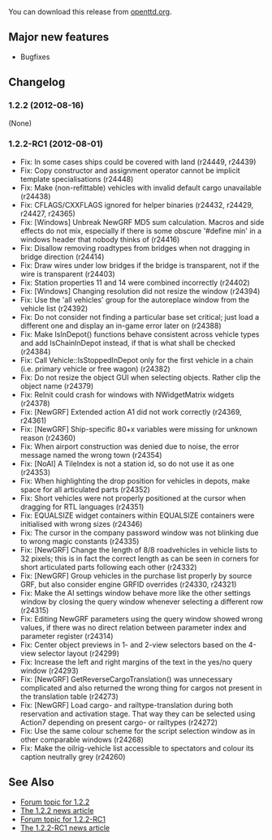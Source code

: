 {{en/-}}
{{en/OTTDVersions}}
{{release|prev=OpenTTD 1.2.1|next=OpenTTD 1.2.3|date=2012-08-16}}

You can download this release from [http://www.openttd.org/en/download-stable/1.2.2 openttd.org].

==Major new features==

* Bugfixes

==Changelog==

===1.2.2 (2012-08-16)===
(None)

===1.2.2-RC1 (2012-08-01)===

* Fix: In some cases ships could be covered with land {{en/Flyspray|5254}} (r24449, r24439)
* Fix: Copy constructor and assignment operator cannot be implicit template specialisations {{en/Flyspray|5255}} (r24448)
* Fix: Make (non-refittable) vehicles with invalid default cargo unavailable {{en/Flyspray|5256}} (r24438)
* Fix: CFLAGS/CXXFLAGS ignored for helper binaries (r24432, r24429, r24427, r24365)
* Fix: [Windows] Unbreak NewGRF MD5 sum calculation. Macros and side effects do not mix, especially if there is some obscure '#define min' in a windows header that nobody thinks of {{en/Flyspray|5231}} (r24416)
* Fix: Disallow removing roadtypes from bridges when not dragging in bridge direction {{en/Flyspray|5221}} (r24414)
* Fix: Draw wires under low bridges if the bridge is transparent, not if the wire is transparent (r24403)
* Fix: Station properties 11 and 14 were combined incorrectly {{en/Flyspray|5243}} (r24402)
* Fix: [Windows] Changing resolution did not resize the window (r24394)
* Fix: Use the 'all vehicles' group for the autoreplace window from the vehicle list {{en/Flyspray|5239}} (r24392)
* Fix: Do not consider not finding a particular base set critical; just load a different one and display an in-game error later on {{en/Flyspray|5233}} (r24388)
* Fix: Make IsInDepot() functions behave consistent across vehicle types and add IsChainInDepot instead, if that is what shall be checked {{en/Flyspray|5188}} (r24384)
* Fix: Call Vehicle::IsStoppedInDepot only for the first vehicle in a chain (i.e. primary vehicle or free wagon) (r24382)
* Fix: Do not resize the object GUI when selecting objects. Rather clip the object name (r24379)
* Fix: ReInit could crash for windows with NWidgetMatrix widgets {{en/Flyspray|5218}} (r24378)
* Fix: [NewGRF] Extended action A1 did not work correctly {{en/Flyspray|5227}} (r24369, r24361)
* Fix: [NewGRF] Ship-specific 80+x variables were missing for unknown reason {{en/Flyspray|5224}} (r24360)
* Fix: When airport construction was denied due to noise, the error message named the wrong town (r24354)
* Fix: [NoAI] A TileIndex is not a station id, so do not use it as one {{en/Flyspray|5215}} (r24353)
* Fix: When highlighting the drop position for vehicles in depots, make space for all articulated parts (r24352)
* Fix: Short vehicles were not properly positioned at the cursor when dragging for RTL languages (r24351)
* Fix: EQUALSIZE widget containers within EQUALSIZE containers were initialised with wrong sizes (r24346)
* Fix: The cursor in the company password window was not blinking due to wrong magic constants (r24335)
* Fix: [NewGRF] Change the length of 8/8 roadvehicles in vehicle lists to 32 pixels; this is in fact the correct length as can be seen in corners for short articulated parts following each other {{en/Flyspray|2553}} (r24332)
* Fix: [NewGRF] Group vehicles in the purchase list properly by source GRF, but also consider engine GRFID overrides {{en/Flyspray|4254}} (r24330, r24321)
* Fix: Make the AI settings window behave more like the other settings window by closing the query window whenever selecting a different row (r24315)
* Fix: Editing NewGRF parameters using the query window showed wrong values, if there was no direct relation between parameter index and parameter register (r24314)
* Fix: Center object previews in 1- and 2-view selectors based on the 4-view selector layout {{en/Flyspray|5057}} (r24299)
* Fix: Increase the left and right margins of the text in the yes/no query window (r24293)
* Fix: [NewGRF] GetReverseCargoTranslation() was unnecessary complicated and also returned the wrong thing for cargos not present in the translation table (r24273)
* Fix: [NewGRF] Load cargo- and railtype-translation during both reservation and activation stage. That way they can be selected using Action7 depending on present cargo- or railtypes (r24272)
* Fix: Use the same colour scheme for the script selection window as in other comparable windows (r24268)
* Fix: Make the oilrig-vehicle list accessible to spectators and colour its caption neutrally grey {{en/Flyspray|5126}} (r24260)

==See Also==

*[http://www.tt-forums.net/viewtopic.php?f=29&t=62173 Forum topic for 1.2.2]
*[http://www.openttd.org/en/news/173 The 1.2.2 news article]
*[http://www.tt-forums.net/viewtopic.php?f=29&t=62032 Forum topic for 1.2.2-RC1]
*[http://www.openttd.org/en/news/172 The 1.2.2-RC1 news article]